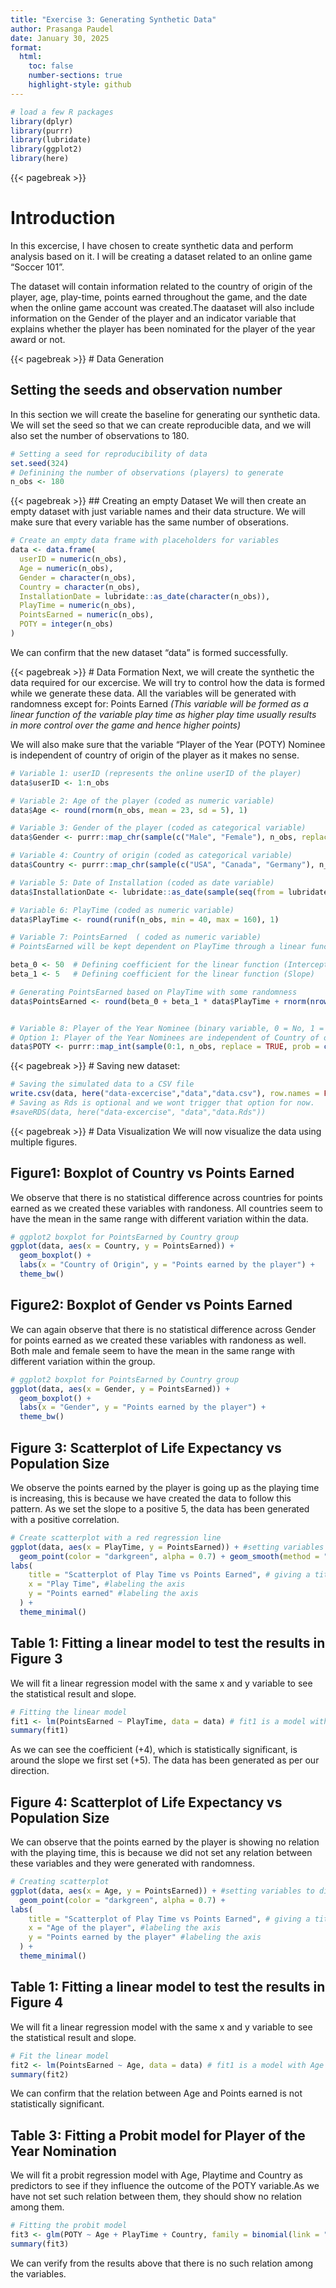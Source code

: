 ```yaml
---
title: "Exercise 3: Generating Synthetic Data"
author: Prasanga Paudel
date: January 30, 2025
format:
  html:
    toc: false
    number-sections: true
    highlight-style: github
---
```




```r
# load a few R packages
library(dplyr)
library(purrr)
library(lubridate)
library(ggplot2)
library(here)
```

{{< pagebreak >}}

# Introduction

In this excercise, I have chosen to create synthetic data and perform analysis based on it. I will be creating a dataset related to an online game "Soccer 101". 

The dataset will contain information related to the country of origin of the player, age, play-time, points earned throughout the game, and the date when the online game account was created.The daataset will also include information on the Gender of the player and an indicator variable that explains whether the player has been nominated for the player of the year award or not.

{{< pagebreak >}}
# Data Generation

## Setting the seeds and observation number
In this section we will create the baseline for generating our synthetic data. We will set the seed so that we can create reproducible data, and we will also set the number of observations to 180.

```r
# Setting a seed for reproducibility of data
set.seed(324)
# Definining the number of observations (players) to generate
n_obs <- 180
```

{{< pagebreak >}}
## Creating an empty Dataset
We will then create an empty dataset with just variable names and their data structure. We will make sure that every variable has the same number of obserations.

```r
# Create an empty data frame with placeholders for variables
data <- data.frame(
  userID = numeric(n_obs),
  Age = numeric(n_obs),
  Gender = character(n_obs),
  Country = character(n_obs),
  InstallationDate = lubridate::as_date(character(n_obs)),
  PlayTime = numeric(n_obs),
  PointsEarned = numeric(n_obs),
  POTY = integer(n_obs)
)
```
We can confirm that the new dataset "data" is formed successfully.


{{< pagebreak >}}
# Data Formation
Next, we will create the synthetic the data required for our excercise.
We will try to control how the data is formed while we generate these data. 
All the variables will be generated with randomness except for:
Points Earned _(This variable will be formed as a linear function of the variable play time as higher play time usually results in more control over the game and hence higher points)_

We will also make sure that the variable "Player of the Year (POTY) Nominee is independent of country of origin of the player as it makes no sense.


```r
# Variable 1: userID (represents the online userID of the player)
data$userID <- 1:n_obs

# Variable 2: Age of the player (coded as numeric variable)
data$Age <- round(rnorm(n_obs, mean = 23, sd = 5), 1)

# Variable 3: Gender of the player (coded as categorical variable)
data$Gender <- purrr::map_chr(sample(c("Male", "Female"), n_obs, replace = TRUE), as.character)

# Variable 4: Country of origin (coded as categorical variable)
data$Country <- purrr::map_chr(sample(c("USA", "Canada", "Germany"), n_obs, replace = TRUE), as.character)

# Variable 5: Date of Installation (coded as date variable)
data$InstallationDate <- lubridate::as_date(sample(seq(from = lubridate::as_date("2022-01-01"), to = lubridate::as_date("2024-12-31"), by = "days"), n_obs, replace = TRUE))

# Variable 6: PlayTime (coded as numeric variable)
data$PlayTime <- round(runif(n_obs, min = 40, max = 160), 1)

# Variable 7: PointsEarned  ( coded as numeric variable)
# PointsEarned will be kept dependent on PlayTime through a linear function

beta_0 <- 50  # Defining coefficient for the linear function (Intercept)
beta_1 <- 5   # Defining coefficient for the linear function (Slope)

# Generating PointsEarned based on PlayTime with some randomness
data$PointsEarned <- round(beta_0 + beta_1 * data$PlayTime + rnorm(nrow(data), mean = 0, sd = 130), 1)


# Variable 8: Player of the Year Nominee (binary variable, 0 = No, 1 = Yes)
# Option 1: Player of the Year Nominees are independent of Country of origin
data$POTY <- purrr::map_int(sample(0:1, n_obs, replace = TRUE, prob = c(0.8, 0.2)), as.integer)
```


{{< pagebreak >}}
# Saving new dataset: 

```r
# Saving the simulated data to a CSV file
write.csv(data, here("data-excercise","data","data.csv"), row.names = FALSE)
# Saving as Rds is optional and we wont trigger that option for now.
#saveRDS(data, here("data-excercise", "data","data.Rds"))
```

{{< pagebreak >}}
# Data Visualization
We will now visualize the data using multiple figures.

## Figure1: Boxplot of Country vs Points Earned

We observe that there is no statistical difference across countries for points earned as we created these variables with randoness. All countries seem to have the mean in the same range with different variation within the data.

```r
# ggplot2 boxplot for PointsEarned by Country group
ggplot(data, aes(x = Country, y = PointsEarned)) +
  geom_boxplot() +
  labs(x = "Country of Origin", y = "Points earned by the player") +
  theme_bw()

```
## Figure2: Boxplot of Gender vs Points Earned
We can again observe that there is no statistical difference across Gender for points earned as we created these variables with randoness as well. Both male and female seem to have the mean in the same range with different variation within the group.

```r
# ggplot2 boxplot for PointsEarned by Country group
ggplot(data, aes(x = Gender, y = PointsEarned)) +
  geom_boxplot() +
  labs(x = "Gender", y = "Points earned by the player") +
  theme_bw()

```

## Figure 3: Scatterplot of Life Expectancy vs Population Size

We observe the points earned by the player is going up as the playing time is increasing, this is because we have created the data to follow this pattern. As we set the slope to a positive 5, the data has been generated with a positive correlation.

```r
# Create scatterplot with a red regression line
ggplot(data, aes(x = PlayTime, y = PointsEarned)) + #setting variables to different axis
  geom_point(color = "darkgreen", alpha = 0.7) + geom_smooth(method = "lm", color = "red", se = FALSE) +
labs(
    title = "Scatterplot of Play Time vs Points Earned", # giving a title to the figure
    x = "Play Time", #labeling the axis
    y = "Points earned" #labeling the axis
  ) +
  theme_minimal()

```
## Table 1: Fitting a linear model to test the results in Figure 3
We will fit a linear regression model with the same x and y variable to see the statistical result and slope.

```r
# Fitting the linear model
fit1 <- lm(PointsEarned ~ PlayTime, data = data) # fit1 is a model with Age as predictor
summary(fit1)
```
As we can see the coefficient (+4), which is statistically significant, is around the slope we first set (+5). The data has been generated as per our direction.

## Figure 4: Scatterplot of Life Expectancy vs Population Size

We can observe that the points earned by the player is showing no relation with the playing time, this is because we did not set any relation between these variables and they were generated with randomness.

```r
# Creating scatterplot
ggplot(data, aes(x = Age, y = PointsEarned)) + #setting variables to different axis
  geom_point(color = "darkgreen", alpha = 0.7) +
labs(
    title = "Scatterplot of Play Time vs Points Earned", # giving a title to the figure
    x = "Age of the player", #labeling the axis
    y = "Points earned by the player" #labeling the axis
  ) +
  theme_minimal()
```
## Table 1: Fitting a linear model to test the results in Figure 4
We will fit a linear regression model with the same x and y variable to see the statistical result and slope.
```r
# Fit the linear model
fit2 <- lm(PointsEarned ~ Age, data = data) # fit1 is a model with Age as predictor
summary(fit2)
```
We can confirm that the relation between Age and Points earned is not statistically significant.


## Table 3: Fitting a Probit model for Player of the Year Nomination
We will fit a probit regression model with Age, Playtime and Country as predictors to see if they influence the outcome of the POTY variable.As we have not set such relation between them, they should show no relation among them.

```r
# Fitting the probit model
fit3 <- glm(POTY ~ Age + PlayTime + Country, family = binomial(link = "probit"), data = data) # fit1 is a model with Age as predictor
summary(fit3)
```
We can verify from the results above that there is no such relation among the variables.




